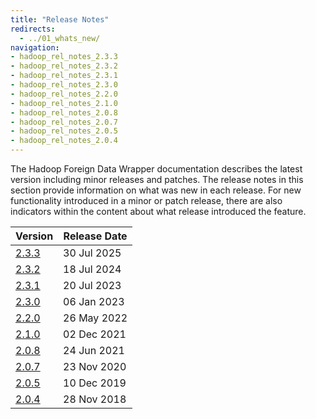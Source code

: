 ```yaml
---
title: "Release Notes"
redirects:
  - ../01_whats_new/
navigation:
- hadoop_rel_notes_2.3.3
- hadoop_rel_notes_2.3.2
- hadoop_rel_notes_2.3.1
- hadoop_rel_notes_2.3.0
- hadoop_rel_notes_2.2.0
- hadoop_rel_notes_2.1.0
- hadoop_rel_notes_2.0.8
- hadoop_rel_notes_2.0.7
- hadoop_rel_notes_2.0.5
- hadoop_rel_notes_2.0.4
---
```



The Hadoop Foreign Data Wrapper documentation describes the latest version including minor releases and patches. The release notes in this section provide information on what was new in each release. For new functionality introduced in a minor or patch release, there are also indicators within the content about what release introduced the feature.

| Version                         | Release Date |
|---------------------------------|--------------|
| [2.3.3](hadoop_rel_notes_2.3.3) | 30 Jul 2025  |
| [2.3.2](hadoop_rel_notes_2.3.2) | 18 Jul 2024  |
| [2.3.1](hadoop_rel_notes_2.3.1) | 20 Jul 2023  |
| [2.3.0](hadoop_rel_notes_2.3.0) | 06 Jan 2023  |
| [2.2.0](hadoop_rel_notes_2.2.0) | 26 May 2022  |
| [2.1.0](hadoop_rel_notes_2.1.0) | 02 Dec 2021  |
| [2.0.8](hadoop_rel_notes_2.0.8) | 24 Jun 2021  |
| [2.0.7](hadoop_rel_notes_2.0.7) | 23 Nov 2020  |
| [2.0.5](hadoop_rel_notes_2.0.5) | 10 Dec 2019  |
| [2.0.4](hadoop_rel_notes_2.0.4) | 28 Nov 2018  |
